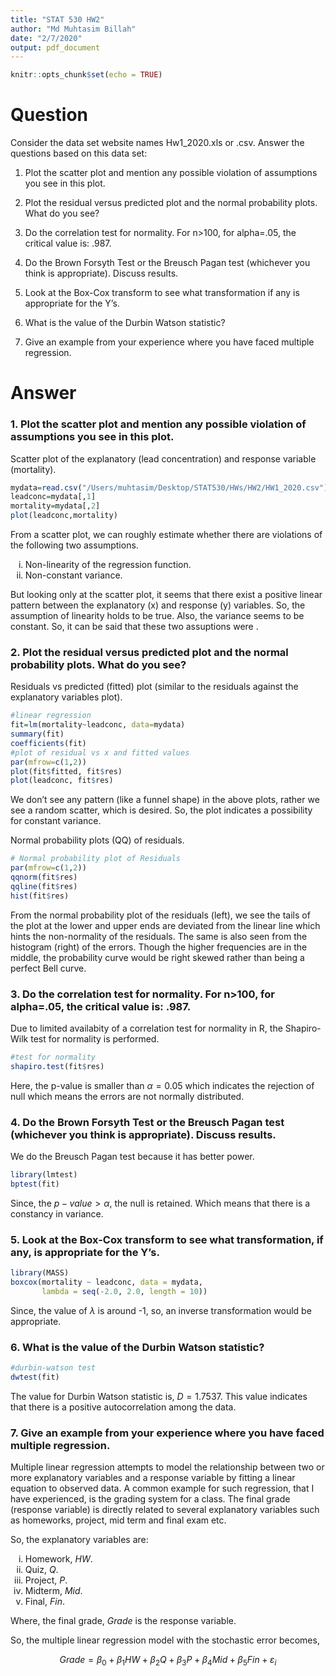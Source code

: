 ```yaml
---
title: "STAT 530 HW2"
author: "Md Muhtasim Billah"
date: "2/7/2020"
output: pdf_document
---
```


```r
knitr::opts_chunk$set(echo = TRUE)
```

# Question

Consider the data set website names Hw1_2020.xls or .csv.  Answer the questions based on this data set:

1.	Plot the scatter plot and mention any possible violation of assumptions you see in this plot.

2.	Plot the residual versus predicted plot and the normal probability plots.  What do you see?

3.	Do the correlation test for normality.  For n>100, for alpha=.05, the critical value is: .987.

4.	Do the Brown Forsyth Test or the Breusch Pagan test (whichever you think is appropriate).  Discuss results.

5.	Look at the Box-Cox transform to see what transformation if any is appropriate for the Y’s.

6.	What is the value of the Durbin Watson statistic?

7.	Give an example from your experience where you have faced multiple regression.


# Answer

### 1.	Plot the scatter plot and mention any possible violation of assumptions you see in this plot.

Scatter plot of the explanatory (lead concentration) and response variable (mortality).

```r
mydata=read.csv("/Users/muhtasim/Desktop/STAT530/HWs/HW2/HW1_2020.csv")
leadconc=mydata[,1]
mortality=mydata[,2]
plot(leadconc,mortality)
```

From a scatter plot, we can roughly estimate whether there are violations of the following two assumptions.

i) Non-linearity of the regression function.
ii) Non-constant variance.

But looking only at the scatter plot, it seems that there exist a positive linear pattern between the explanatory (x) and response (y) variables. So, the assumption of linearity holds to be true. Also, the variance seems to be constant. So, it can be said that these two assuptions were \underline{not violated}.

### 2.	Plot the residual versus predicted plot and the normal probability plots.  What do you see?

Residuals vs predicted (fitted) plot (similar to the residuals against the explanatory variables plot).

```r
#linear regression
fit=lm(mortality~leadconc, data=mydata)
summary(fit)
coefficients(fit)
#plot of residual vs x and fitted values
par(mfrow=c(1,2))
plot(fit$fitted, fit$res)
plot(leadconc, fit$res)
```

We don't see any pattern (like a funnel shape) in the above plots, rather we see a random scatter, which is desired. So, the plot indicates a possibility for constant variance.

Normal probability plots (QQ) of residuals.

```r
# Normal probability plot of Residuals
par(mfrow=c(1,2))
qqnorm(fit$res)
qqline(fit$res)
hist(fit$res)
```

From the normal probability plot of the residuals (left), we see the tails of the plot at the lower and upper ends are deviated from the linear line which hints the non-normality of the residuals. The same is also seen from the histogram (right) of the errors. Though the higher frequencies are in the middle, the probability curve would be right skewed rather than being a perfect Bell curve.



### 3.	Do the correlation test for normality.  For n>100, for alpha=.05, the critical value is: .987.

Due to limited availabity of a correlation test for normality in R, the Shapiro-Wilk test for normality is performed.

```r
#test for normality
shapiro.test(fit$res)
```

Here, the p-value is smaller than $\alpha=0.05$ which indicates the rejection of null which means the errors are not normally distributed.


### 4. Do the Brown Forsyth Test or the Breusch Pagan test (whichever you think is appropriate).  Discuss results.

We do the Breusch Pagan test because it has better power.

```r
library(lmtest)
bptest(fit)
```

Since, the $p-value>\alpha$, the null is retained. Which means that there is a constancy in variance.

### 5.	Look at the Box-Cox transform to see what transformation, if any, is appropriate for the Y’s.


```r
library(MASS)
boxcox(mortality ~ leadconc, data = mydata,
       lambda = seq(-2.0, 2.0, length = 10))
```

Since, the value of $\lambda$ is around -1, so, an inverse transformation would be appropriate. 


### 6.	What is the value of the Durbin Watson statistic?


```r
#durbin-watson test
dwtest(fit)
```

The value for Durbin Watson statistic is, $D=1.7537$. This value indicates that there is a positive autocorrelation among the data.

### 7.	Give an example from your experience where you have faced multiple regression.

Multiple linear regression attempts to model the relationship between two or more explanatory variables and a response variable by fitting a linear equation to observed data. A common example for such regression, that I have experienced, is the grading system for a class. The final grade (response variable) is directly related to several explanatory variables such as homeworks, project, mid term and final exam etc.

So, the explanatory variables are:

 i) Homework, $HW$.
 ii) Quiz, $Q$.
 iii) Project, $P$.
 iv) Midterm, $Mid$.
 v) Final, $Fin$.
 
Where, the final grade, $Grade$ is the response variable.

So, the multiple linear regression model with the stochastic error becomes,

$$Grade=\beta_0+\beta_1HW+\beta_2Q+\beta_3P+\beta_4Mid+\beta_5Fin+\varepsilon_i$$




